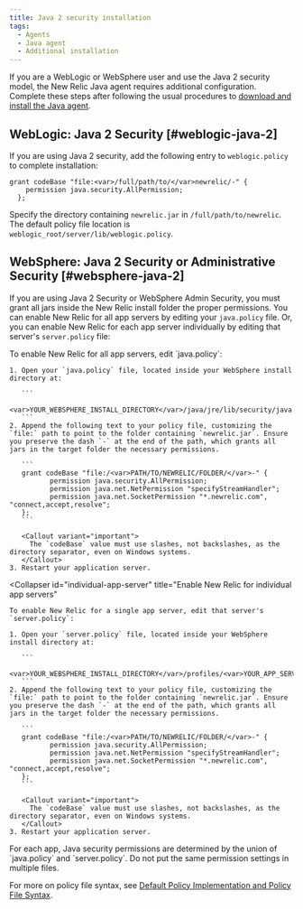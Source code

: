 ```yaml
---
title: Java 2 security installation
tags:
  - Agents
  - Java agent
  - Additional installation
---
```


If you are a WebLogic or WebSphere user and use the Java 2 security model, the New Relic Java agent requires additional configuration. Complete these steps after following the usual procedures to [download and install the Java agent](/docs/agents/java-agent/installation/java-agent-manual-installation).

## WebLogic: Java 2 Security [#weblogic-java-2]

If you are using Java 2 security, add the following entry to `weblogic.policy` to complete installation:

```
grant codeBase "file:<var>/full/path/to/</var>newrelic/-" {
    permission java.security.AllPermission;
  };
```

Specify the directory containing `newrelic.jar` in `/full/path/to/newrelic`. The default policy file location is `weblogic_root/server/lib/weblogic.policy`.

## WebSphere: Java 2 Security or Administrative Security [#websphere-java-2]

If you are using Java 2 Security or WebSphere Admin Security, you must grant all jars inside the New Relic install folder the proper permissions. You can enable New Relic for all app servers by editing your `java.policy` file. Or, you can enable New Relic for each app server individually by editing that server's `server.policy` file:

<CollapserGroup>
  <Collapser
    id="all-app-servers"
    title="Enable New Relic for all app servers"
  >
    To enable New Relic for all app servers, edit `java.policy`:

    1. Open your `java.policy` file, located inside your WebSphere install directory at:

       ```
       <var>YOUR_WEBSPHERE_INSTALL_DIRECTORY</var>/java/jre/lib/security/java.policy
       ```
    2. Append the following text to your policy file, customizing the `file:` path to point to the folder containing `newrelic.jar`. Ensure you preserve the dash `-` at the end of the path, which grants all jars in the target folder the necessary permissions.

       ```
       grant codeBase "file:/<var>PATH/TO/NEWRELIC/FOLDER/</var>-" {
              permission java.security.AllPermission;
              permission java.net.NetPermission "specifyStreamHandler";
              permission java.net.SocketPermission "*.newrelic.com", "connect,accept,resolve";
       };
       ```

       <Callout variant="important">
         The `codeBase` value must use slashes, not backslashes, as the directory separator, even on Windows systems.
       </Callout>
    3. Restart your application server.
  </Collapser>

  <Collapser
    id="individual-app-server"
    title="Enable New Relic for individual app servers"
  >
    To enable New Relic for a single app server, edit that server's `server.policy`:

    1. Open your `server.policy` file, located inside your WebSphere install directory at:

       ```
       <var>YOUR_WEBSPHERE_INSTALL_DIRECTORY</var>/profiles/<var>YOUR_APP_SERVER_NAME</var>/properties/server.policy
       ```
    2. Append the following text to your policy file, customizing the `file:` path to point to the folder containing `newrelic.jar`. Ensure you preserve the dash `-` at the end of the path, which grants all jars in the target folder the necessary permissions.

       ```
       grant codeBase "file:/<var>PATH/TO/NEWRELIC/FOLDER/</var>-" {
              permission java.security.AllPermission;
              permission java.net.NetPermission "specifyStreamHandler";
              permission java.net.SocketPermission "*.newrelic.com", "connect,accept,resolve";
       };
       ```

       <Callout variant="important">
         The `codeBase` value must use slashes, not backslashes, as the directory separator, even on Windows systems.
       </Callout>
    3. Restart your application server.
  </Collapser>
</CollapserGroup>

<Callout variant="tip">
  For each app, Java security permissions are determined by the union of `java.policy` and `server.policy`. Do not put the same permission settings in multiple files.
</Callout>

For more on policy file syntax, see [Default Policy Implementation and Policy File Syntax](http://docs.oracle.com/javase/8/docs/technotes/guides/security/PolicyFiles.html).
